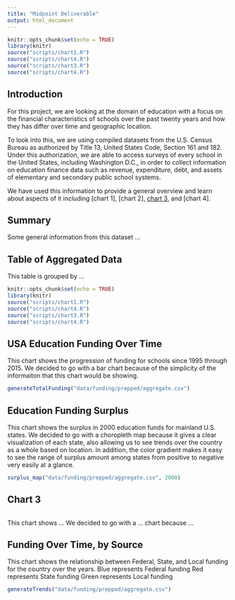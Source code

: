 ```yaml
---
title: "Midpoint Deliverable"
output: html_document
---
```


```r
knitr::opts_chunk$set(echo = TRUE)
library(knitr)
source("scripts/chart1.R")
source("scripts/chart4.R")
source("scripts/chart3.R")
source("scripts/chart4.R")
```

## Introduction

For this project, we are looking at the domain of education with a focus on the financial characteristics of schools over the past twenty years and how they has differ over time and geographic location.

To look into this, we are using compiled datasets from the U.S. Census Bureau as authorized by Title 13, United States Code, Section 161 and 182. Under this authorization, we are able to access surveys of every school in the United States, including Washington D.C., in order to collect information on education finance data such as revenue, expenditure, debt, and assets of elementary and secondary public school systems.

We have used this information to provide a general overview and learn about aspects of it including [chart 1], [chart 2], [chart 3], and [chart 4].

## Summary

Some general information from this dataset ...

## Table of Aggregated Data

This table is grouped by ...

```r
knitr::opts_chunk$set(echo = TRUE)
library(knitr)
source("scripts/chart1.R")
source("scripts/chart4.R")
source("scripts/chart3.R")
source("scripts/chart4.R")
```

## USA Education Funding Over Time

This chart shows the progression of funding for schools since 1995 through 2015. We decided to go with a bar chart because of the simplicity of the informaiton that this chart would be showing.

```r
generateTotalFunding("data/funding/prepped/aggregate.csv")
```

## Education Funding Surplus

This chart shows the surplus in 2000 education funds for mainland U.S. states. We decided to go with a choropleth map because it gives a clear visualization of each state, also allowing us to see trends over the country as a whole based on location. In addition, the color gradient makes it easy to see the range of surplus amount among states from positive to negative very easily at a glance.

```r
surplus_map("data/funding/prepped/aggregate.csv", 2000)
```

## Chart 3

```r

```

This chart shows ... We decided to go with a ... chart because ...

## Funding Over Time, by Source

This chart shows the relationship between Federal, State, and Local funding for the country over the years.
Blue represents Federal funding
Red represents State funding
Green represents Local funding

```r
generateTrends("data/funding/prepped/aggregate.csv")
```



